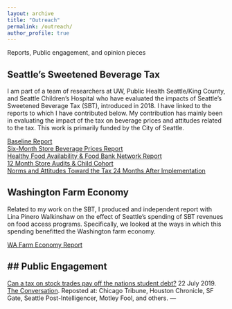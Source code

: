 ```yaml
---
layout: archive
title: "Outreach"
permalink: /outreach/
author_profile: true
---
```


Reports, Public engagement, and opinion pieces

## Seattle's Sweetened Beverage Tax
I am part of a team of researchers at UW, Public Health Seattle/King County, and Seattle Children's Hospital who have evaluated the impacts
of Seattle's Sweetened Beverage Tax (SBT), introduced in 2018.  I have linked to the reports to which I have contributed below.  My contribution has mainly been in 
evaluating the impact of the tax on beverage prices and attitudes related to the tax.  This work is primarily funded by the City of Seattle.

[Baseline Report](https://www.seattle.gov/Documents/Departments/CityAuditor/auditreports/SBTBaselineReport.pdf) <br>
[Six-Month Store Beverage Prices Report](https://www.seattle.gov/Documents/Departments/CityAuditor/auditreports/6%20Month%20Store%20Audit%20Report%20.pdf) <br>
[Healthy Food Availability & Food Bank Network Report](https://www.seattle.gov/Documents/Departments/CityAuditor/auditreports/030519%20Corrected%20Healthy%20Food%20Availability%20Food%20Bank%20Network%20Report_FINAL.pdf) <br>
[12 Month Store Audits & Child Cohort](https://www.seattle.gov/documents/Departments/SweetenedBeverageTaxCommAdvisoryBoard/EvaluationReports/12_Month_SBT_Report_Final.pdf) <br>
[Norms and Attitudes Toward the Tax 24 Months After Implementation](https://www.seattle.gov/Documents/Departments/CityAuditor/auditreports/NormsReport.pdf)

## Washington Farm Economy
Related to my work on the SBT, I produced and independent report with Lina Pinero Walkinshaw on the effect of Seattle's spending of SBT revenues on food access programs.  Specifically, we looked at the ways in which this spending benefitted the Washington farm economy.

[WA Farm Economy Report](https://nutr.uw.edu/resource/city-of-seattle-food-access-spending-farm-economy-analysis-report/)



## Public Engagement
------------------------------------
[Can a tax on stock trades pay off the nations student debt?](https://theconversation.com/could-a-tax-on-stock-trades-pay-off-the-nations-student-debt-119514)
22 July 2019. [The Conversation](https://theconversation.com/us). Reposted at: Chicago Tribune, Houston Chronicle, SF Gate, Seattle Post-Intelligencer, Motley Fool, and others.
---
